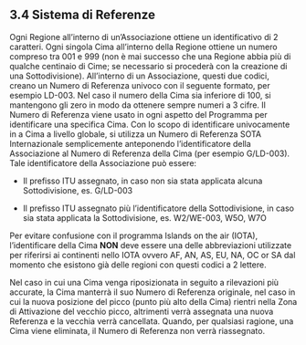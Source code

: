 ## 3.4 Sistema di Referenze

Ogni Regione all'interno di un'Associazione ottiene un identificativo di 2 caratteri. Ogni singola Cima all'interno della Regione ottiene un numero compreso tra 001 e 999 (non è mai successo che una Regione abbia più di qualche centinaio di Cime; se necessario si procederà con la creazione di una Sottodivisione).
All'interno di un Associazione, questi due codici, creano un Numero di Referenza univoco con il seguente formato, per esempio LD-003. Nel caso il numero della Cima sia inferiore di 100, si mantengono gli zero in modo da ottenere sempre numeri a 3 cifre. Il Numero di Referenza viene usato in ogni aspetto del Programma per identificare una specifica Cima.
Con lo scopo di identificare univocamente in a Cima a livello globale, si utilizza un Numero di Referenza SOTA Internazionale semplicemente anteponendo l'identificatore della Associazione al Numero di Referenza della Cima (per esempio G/LD-003). Tale identificatore della Associazione può essere:

- Il prefisso ITU assegnato, in caso non sia stata applicata alcuna Sottodivisione, es. G/LD-003

- Il prefisso ITU assegnato più l'identificatore della Sottodivisione, in caso sia stata applicata la Sottodivisione, es. W2/WE-003, W5O, W7O

Per evitare confusione con il programma Islands on the air (IOTA), l'identificare della Cima **NON** deve essere una delle abbreviazioni utilizzate per riferirsi ai continenti nello IOTA  ovvero AF, AN, AS, EU, NA, OC or SA dal momento che esistono già delle regioni con questi codici a 2 lettere.

Nel caso in cui una Cima venga riposizionata in seguito a rilevazioni più accurate, la Cima manterrà il suo Numero di Referenza originale, nel caso in cui la nuova posizione del picco (punto più alto della Cima) rientri nella Zona di Attivazione del vecchio picco, altrimenti verrà assegnata una nuova Referenza e la vecchia verrà cancellata. Quando, per qualsiasi ragione, una Cima viene eliminata, il Numero di Referenza non verrà riassegnato.
